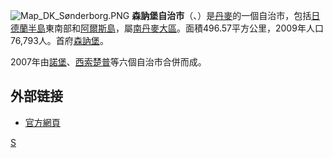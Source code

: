 {{unreferenced|time=2009-12-18T08:32:01+00:00}}
[[File:Map_DK_Sønderborg.PNG|right]]
'''森訥堡自治市'''（{{lang-da|Sønderborg Kommune}}、{{lang-de|Sonderburg}}）是[[丹麥|丹麥]]的一個自治市，包括[[日德蘭半島|日德蘭半島]]東南部和[[阿爾斯島|阿爾斯島]]，屬[[南丹麥大區|南丹麥大區]]。面積496.57平方公里，2009年人口76,793人。首府[[森訥堡|森訥堡]]。

2007年由[[諾堡自治市|諾堡]]、[[西索楚普自治市|西索楚普]]等六個自治市合併而成。
== 外部链接 ==
* [http://www.sonderborg.dk/ 官方網頁] {{Wayback|url=http://www.sonderborg.dk/ |date=20151002070919 }}
{{丹麥自治市}}

[[Category:丹麥市鎮|S]]